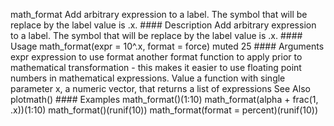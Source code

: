 math_format Add arbitrary expression to a label. The symbol that will be replace
by the label value is .x.
#### Description
Add arbitrary expression to a label. The symbol that will be replace by the label value is .x.
#### Usage
math_format(expr = 10^.x, format = force)
muted 25
#### Arguments
expr expression to use
format another format function to apply prior to mathematical transformation - this
makes it easier to use floating point numbers in mathematical expressions.
Value
a function with single parameter x, a numeric vector, that returns a list of expressions
See Also
plotmath()
#### Examples
math_format()(1:10)
math_format(alpha + frac(1, .x))(1:10)
math_format()(runif(10))
math_format(format = percent)(runif(10))
